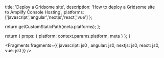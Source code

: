 
  title: 'Deploy a Gridsome site',
  description: 'How to deploy a Gridsome site to Amplify Console Hosting',
  platforms: ['javascript','angular','nextjs','react','vue'] 
};

  return getCustomStaticPath(meta.platforms);
};

  return {
    props: {
      platform: context.params.platform,
      meta
    }
  };
}


<Fragments fragments={{  javascript: js0 , angular: js0, nextjs: js0, react: js0, vue: js0 }} />

